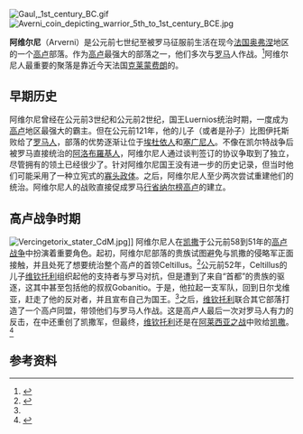 [[Image:Gaul,_1st_century_BC.gif|thumb]]
[[File:Averni_coin_depicting_warrior_5th_to_1st_century_BCE.jpg|thumb]]

'''阿维尔尼'''（Arverni）是公元前七世纪至被罗马征服前生活在现今[[法国|法国]][[奥弗涅|奥弗涅]]地区的一个[[高卢|高卢]]部落。作为[[高卢|高卢]]最强大的部落之一，他们多次与[[罗马共和国|罗马]]人作战。<ref name=Brit>{{cite book|title=[[大英百科全书|大英百科全书]]第15版|publisher=[[大英百科全书公司|大英百科全书公司]]|year=1992|volume=1|page=611}}</ref>阿维尔尼人最重要的聚落是靠近今天法国[[克莱蒙费朗|克莱蒙费朗]]的{{link-en|日尔戈维亚|Gergovia}}。

==早期历史==
阿维尔尼曾经在公元前3世纪和公元前2世纪，国王Luernios统治时期，一度成为[[高卢|高卢]]地区最强大的霸主。但在公元前121年，他的儿子（或者是孙子）比图伊托斯败给了[[罗马共和国|罗马人]]，部落的优势逐渐让位于[[愛杜依人|埃杜依人]]和[[賽廣尼人|塞广尼人]]。不像在凯尔特战争后被罗马直接统治的[[阿洛布羅基人|阿洛布羅基人]]，阿维尔尼人通过谈判签订的协议争取到了独立，尽管拥有的领土已经很少了。针对阿维尔尼国王没有进一步的历史记录，但当时他们可能采用了一种立宪式的[[寡头政治|寡头政体]]。之后，阿维尔尼人至少两次尝试重建他们的统治。阿维尔尼人的战败直接促成罗马[[罗马帝国行省|行省]][[纳尔榜高卢|纳尔榜高卢]]的建立。

==高卢战争时期==
[[Image:Vercingetorix_stater_CdM.jpg|thumb]]]]
阿维尔尼人在[[凯撒|凯撒]]于公元前58到51年的[[高卢战争|高卢战争]]中扮演着重要角色。起初，阿维尔尼部落的贵族试图避免与凯撒的侵略军正面接触，并且处死了想要统治整个高卢的首领Celtillus。<ref name="Commentarrii7">{{cite book|title=[[高卢战记|高卢战记]]第7卷第4章|author=[[尤利乌斯·恺撒|尤利乌斯·恺撒]]}}</ref>公元前52年，Celtillus的儿子[[维钦托利|维钦托利]]组织起他的支持者与罗马对抗，但是遭到了来自“首都”{{link-en|日尔戈维亚|Gergovia}}的贵族的驱逐，这其中甚至包括他的叔叔Gobanitio。于是，他拉起一支军队，回到日尔戈维亚，赶走了他的反对者，并且宣布自己为国王。<ref name="Commentarrii7"/>之后，[[维钦托利|维钦托利]]联合其它部落打造了一个高卢同盟，带领他们与罗马人作战。这是高卢人最后一次对罗马人有力的反击，在{{link-en|日尔戈维亚战役|Battle of Gergovia}}中还重创了凯撒军，但最终，[[维钦托利|维钦托利]]还是在[[阿莱西亚之战|阿莱西亚之战]]中败给[[凯撒|凯撒]]。<ref>{{cite book|title=[[高卢战记|高卢战记]]第7卷第89章|author=[[尤利乌斯·恺撒|尤利乌斯·恺撒]]}}</ref>

==参考资料==
{{reflist}}
{{Peoples of Gaul}}